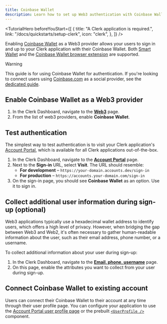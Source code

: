 ```yaml
---
title: Coinbase Wallet
description: Learn how to set up Web3 authentication with Coinbase Wallet.
---
```


<TutorialHero
  beforeYouStart={[
    {
      title: "A Clerk application is required.",
      link: "/docs/quickstarts/setup-clerk",
      icon: "clerk",
    },
  ]}
/>

Enabling [Coinbase Wallet](https://www.coinbase.com/wallet) as a Web3 provider allows your users to sign in and up to your Clerk application with their Coinbase Wallet. Both [Smart Wallet](https://www.coinbase.com/wallet/smart-wallet) and the [Coinbase Wallet browser extension](https://www.coinbase.com/wallet/downloads) are supported.

> [!WARNING]
> This guide is for using Coinbase Wallet for authentication. If you're looking to connect users using [Coinbase.com](https://www.coinbase.com/) as a social provider, see the [dedicated guide](/docs/authentication/social-connections/coinbase).

## Enable Coinbase Wallet as a Web3 provider

1. In the Clerk Dashboard, navigate to the [**Web3**](https://dashboard.clerk.com/last-active?path=user-authentication/web3) page.
1. From the list of web3 providers, enable **Coinbase Wallet**.

## Test authentication

The simplest way to test authentication is to visit your Clerk application's [Account Portal](/docs/account-portal/overview), which is available for all Clerk applications out-of-the-box.

1. In the Clerk Dashboard, navigate to the [**Account Portal**](https://dashboard.clerk.com/last-active?path=account-portal) page.
1. Next to the **Sign-in** URL, select **Visit**. The URL should resemble:
   - **For development** – `https://your-domain.accounts.dev/sign-in`
   - **For production** – `https://accounts.your-domain.com/sign-in`
1. On the sign-in page, you should see **Coinbase Wallet** as an option. Use it to sign in.

## Collect additional user information during sign-up (optional)

Web3 applications typically use a hexadecimal wallet address to identify users, which offers a high level of privacy. However, when bridging the gap between Web3 and Web2, it's often necessary to gather human-readable information about the user, such as their email address, phone number, or a username.

To collect additional information about your user during sign-up:

1. In the Clerk Dashboard, navigate to the [**Email, phone, username**](https://dashboard.clerk.com/last-active?path=user-authentication/email-phone-username) page.
1. On this page, enable the attributes you want to collect from your user during sign-up.

## Connect Coinbase Wallet to existing account

Users can connect their Coinbase Wallet to their account at any time through their user profile page. You can configure your application to use the [Account Portal user profile page](/docs/account-portal/overview#user-profile) or the prebuilt [`<UserProfile />`](/docs/components/user/user-profile) component.
